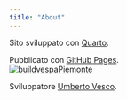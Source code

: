 ```yaml
---
title: "About"
---
```


Sito sviluppato con [Quarto](https://quarto.org/).

Pubblicato con [GitHub Pages](https://pages.github.com/).  
[![buildvespaPiemonte](https://github.com/uvesco/vespaPiemonte/actions/workflows/publish-website.yml/badge.svg)](https://github.com/uvesco/vespaPiemonte/actions/workflows/publish-website.yml)

Sviluppatore [Umberto Vesco](https://github.com/uvesco).
